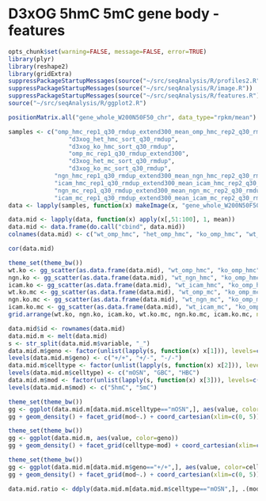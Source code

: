 D3xOG 5hmC 5mC gene body - features
========================================================

```r
opts_chunk$set(warning=FALSE, message=FALSE, error=TRUE)
library(plyr)
library(reshape2)
library(gridExtra)
suppressPackageStartupMessages(source("~/src/seqAnalysis/R/profiles2.R"))
suppressPackageStartupMessages(source("~/src/seqAnalysis/R/image.R"))
suppressPackageStartupMessages(source("~/src/seqAnalysis/R/features.R"))
source("~/src/seqAnalysis/R/ggplot2.R")
```

```r
positionMatrix.all("gene_whole_W200N50F50_chr", data_type="rpkm/mean")
```

```r
samples <- c("omp_hmc_rep1_q30_rmdup_extend300_mean_omp_hmc_rep2_q30_rmdup", 
                 "d3xog_het_hmc_sort_q30_rmdup", 
                 "d3xog_ko_hmc_sort_q30_rmdup", 
                 "omp_mc_rep1_q30_rmdup_extend300", 
                 "d3xog_het_mc_sort_q30_rmdup", 
                 "d3xog_ko_mc_sort_q30_rmdup",
             "ngn_hmc_rep1_q30_rmdup_extend300_mean_ngn_hmc_rep2_q30_rmdup", 
             "icam_hmc_rep1_q30_rmdup_extend300_mean_icam_hmc_rep2_q30_rmdup",
             "ngn_mc_rep1_q30_rmdup_extend300_mean_ngn_mc_rep2_q30_rmdup", 
             "icam_mc_rep1_q30_rmdup_extend300_mean_icam_mc_rep2_q30_rmdup")
data <- lapply(samples, function(x) makeImage(x, "gene_whole_W200N50F50_chr", data_type="rpkm/mean"))
```

```r
data.mid <- lapply(data, function(x) apply(x[,51:100], 1, mean))
data.mid <- data.frame(do.call("cbind", data.mid))
colnames(data.mid) <- c("wt_omp_hmc", "het_omp_hmc", "ko_omp_hmc", "wt_omp_mc", "het_omp_mc", "ko_omp_mc", "wt_ngn_hmc", "wt_icam_hmc", "wt_ngn_mc", "wt_icam_mc")
```

```r
cor(data.mid)
```

```r
theme_set(theme_bw())
wt.ko <- gg_scatter(as.data.frame(data.mid), "wt_omp_hmc", "ko_omp_hmc", 10) + coord_cartesian(x=c(0,3), y=c(0,3)) + labs(x="mOSN Dnmt3a +/+", y="mOSN Dnmt3a -/-") 
ngn.ko <- gg_scatter(as.data.frame(data.mid), "wt_ngn_hmc", "ko_omp_hmc", 10) + coord_cartesian(x=c(0,3), y=c(0,3)) + labs(x="GBC Dnmt3a +/+", y="mOSN Dnmt3a -/-")  
icam.ko <- gg_scatter(as.data.frame(data.mid), "wt_icam_hmc", "ko_omp_hmc", 10) + coord_cartesian(x=c(0,3), y=c(0,3)) + labs(x="HBC Dnmt3a +/+", y="mOSN Dnmt3a -/-")  
wt.ko.mc <- gg_scatter(as.data.frame(data.mid), "wt_omp_mc", "ko_omp_mc", 10) + coord_cartesian(x=c(0,3), y=c(0,3)) + labs(x="mOSN Dnmt3a +/+", y="mOSN Dnmt3a -/-") 
ngn.ko.mc <- gg_scatter(as.data.frame(data.mid), "wt_ngn_mc", "ko_omp_mc", 10) + coord_cartesian(x=c(0,3), y=c(0,3)) + labs(x="GBC Dnmt3a +/+", y="mOSN Dnmt3a -/-") 
icam.ko.mc <- gg_scatter(as.data.frame(data.mid), "wt_icam_mc", "ko_omp_mc", 10) + coord_cartesian(x=c(0,3), y=c(0,3)) + labs(x="HBC Dnmt3a +/+", y="mOSN Dnmt3a -/-") 
grid.arrange(wt.ko, ngn.ko, icam.ko, wt.ko.mc, ngn.ko.mc, icam.ko.mc, ncol=3, nrow=2)
```

```r
data.mid$id <- rownames(data.mid)
data.mid.m <- melt(data.mid)
s <- str_split(data.mid.m$variable, "_")
data.mid.m$geno <- factor(unlist(lapply(s, function(x) x[1])), levels=c("wt", "het", "ko"))
levels(data.mid.m$geno) <- c("+/+", "+/-", "-/-")
data.mid.m$celltype <- factor(unlist(lapply(s, function(x) x[2])), levels=c("omp", "ngn", "icam"))
levels(data.mid.m$celltype) <- c("mOSN", "GBC", "HBC")
data.mid.m$mod <- factor(unlist(lapply(s, function(x) x[3])), levels=c("hmc", "mc"))
levels(data.mid.m$mod) <- c("5hmC", "5mC")
```

```r
theme_set(theme_bw())
gg <- ggplot(data.mid.m[data.mid.m$celltype=="mOSN",], aes(value, color=geno))
gg + geom_density() + facet_grid(mod~.) + coord_cartesian(xlim=c(0, 5)) + scale_color_brewer(name="Dnmt3a", palette="Set1") + labs(x="Mean RPKM")
```

```r
theme_set(theme_bw())
gg <- ggplot(data.mid.m, aes(value, color=geno))
gg + geom_density() + facet_grid(celltype~mod) + coord_cartesian(xlim=c(0, 5)) + scale_color_brewer(name="Dnmt3a", palette="Set1") + labs(x="Mean RPKM")
```

```r
theme_set(theme_bw())
gg <- ggplot(data.mid.m[data.mid.m$geno=="+/+",], aes(value, color=celltype))
gg + geom_density() + facet_grid(mod~.) + coord_cartesian(xlim=c(0, 5)) + scale_color_brewer(name="Cell type", palette="Set1") + labs(x="Mean RPKM")
```


```r
data.mid.ratio <- ddply(data.mid.m[data.mid.m$celltype=="mOSN",], .(mod, id), summarize, ko.wt = log2((value[geno=="-/-"]+.01) / (value[geno=="+/+"]+.01)))
```



